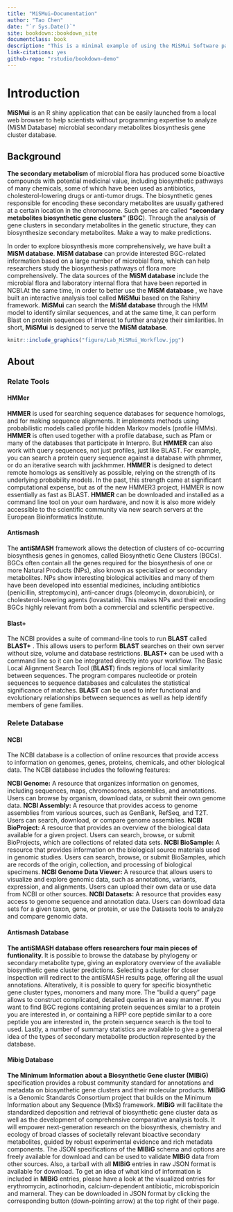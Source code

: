 ```yaml
---
title: "MiSMui—Documentation"
author: "Tao Chen"
date: "`r Sys.Date()`"
site: bookdown::bookdown_site
documentclass: book
description: "This is a minimal example of using the MiSMui Software package to write a book."
link-citations: yes
github-repo: "rstudio/bookdown-demo"
---
```


# Introduction

**MiSMui** is an R shiny application that can be easily launched from a local web browser to help scientists without programming expertise to analyze (MiSM Database) microbial secondary metabolites biosynthesis gene cluster database.

## Background

**The secondary metabolism** of microbial flora has produced some bioactive compounds with potential medicinal value, including biosynthetic pathways of many chemicals, some of which have been used as antibiotics, cholesterol-lowering drugs or anti-tumor drugs. The biosynthetic genes responsible for encoding these secondary metabolites are usually gathered at a certain location in the chromosome. Such genes are called **"secondary metabolites biosynthetic gene clusters"** (**BGC**). Through the analysis of gene clusters in secondary metabolites in the genetic structure, they can biosynthesize secondary metabolites. Make a way to make predictions.

In order to explore biosynthesis more comprehensively, we have built a **MiSM database**. **MiSM database** can provide interested BGC-related information based on a large number of microbial flora, which can help researchers study the biosynthesis pathways of flora more comprehensively. The data sources of the **MiSM database** include the microbial flora and laboratory internal flora that have been reported in NCBI.At the same time, in order to better use the **MiSM database** , we have built an interactive analysis tool called **MiSMui** based on the Rshiny framework. **MiSMui** can search the **MiSM database** through the HMM model to identify similar sequences, and at the same time, it can perform Blast on protein sequences of interest to further analyze their similarities. In short, **MiSMui** is designed to serve the **MiSM database**.

```r
knitr::include_graphics("figure/Lab_MiSMui_Workflow.jpg")
```

## About
### Relate Tools

#### HMMer
**HMMER** is used for searching sequence databases for sequence homologs, and for making sequence alignments. It implements methods using probabilistic models called profile hidden Markov models (profile HMMs).
**HMMER** is often used together with a profile database, such as Pfam or many of the databases that participate in Interpro. But **HMMER** can also work with query sequences, not just profiles, just like BLAST. For example, you can search a protein query sequence against a database with phmmer, or do an iterative search with jackhmmer.
**HMMER** is designed to detect remote homologs as sensitively as possible, relying on the strength of its underlying probability models. In the past, this strength came at significant computational expense, but as of the new HMMER3 project, HMMER is now essentially as fast as BLAST.
**HMMER** can be downloaded and installed as a command line tool on your own hardware, and now it is also more widely accessible to the scientific community via new search servers at the European Bioinformatics Institute.

#### Antismash
The **antiSMASH** framework allows the detection of clusters of co-occurring biosynthesis genes in genomes, called Biosynthetic Gene Clusters (BGCs). BGCs often contain all the genes required for the biosynthesis of one or more Natural Products (NPs), also known as specialized or secondary metabolites. NPs show interesting biological activities and many of them have been developed into essential medicines, including antibiotics (penicillin, streptomycin), anti-cancer drugs (bleomycin, doxorubicin), or cholesterol-lowering agents (lovastatin). This makes NPs and their encoding BGCs highly relevant from both a commercial and scientific perspective.

#### Blast+
The NCBI provides a suite of command-line tools to run **BLAST** called **BLAST+** . This allows users to perform **BLAST** searches on their own server without size, volume and database restrictions. **BLAST+**  can be used with a command line so it can be integrated directly into your workflow.
The Basic Local Alignment Search Tool (**BLAST**) finds regions of local similarity between sequences. The program compares nucleotide or protein sequences to sequence databases and calculates the statistical significance of matches. **BLAST** can be used to infer functional and evolutionary relationships between sequences as well as help identify members of gene families.

### Relete Database
#### NCBI
The NCBI database is a collection of online resources that provide access to information on genomes, genes, proteins, chemicals, and other biological data. The NCBI database includes the following features: 

**NCBI Genome:** A resource that organizes information on genomes, including sequences, maps, chromosomes, assemblies, and annotations. Users can browse by organism, download data, or submit their own genome data. 
**NCBI Assembly:** A resource that provides access to genome assemblies from various sources, such as GenBank, RefSeq, and T2T. Users can search, download, or compare genome assemblies. 
**NCBI BioProject:** A resource that provides an overview of the biological data available for a given project. Users can search, browse, or submit BioProjects, which are collections of related data sets. 
**NCBI BioSample:** A resource that provides information on the biological source materials used in genomic studies. Users can search, browse, or submit BioSamples, which are records of the origin, collection, and processing of biological specimens. 
**NCBI Genome Data Viewer:** A resource that allows users to visualize and explore genomic data, such as annotations, variants, expression, and alignments. Users can upload their own data or use data from NCBI or other sources. 
**NCBI Datasets:** A resource that provides easy access to genome sequence and annotation data. Users can download data sets for a given taxon, gene, or protein, or use the Datasets tools to analyze and compare genomic data.

#### Antismash Database
**The antiSMASH database offers researchers four main pieces of funtionality. **
It is possible to browse the database by phylogeny or secondary metabolite type, giving an exploratory overview of the avaliable biosynthetic gene cluster predictions. Selecting a cluster for closer inspection will redirect to the antiSMASH results page, offering all the usual annotations. 
Alteratively, it is possible to query for specific biosynthetic gene cluster types, monomers and many more. The "build a query" page allows to construct complicated, detailed queries in an easy manner. 
If you want to find BGC regions containing protein sequences similar to a protein you are interested in, or containing a RiPP core peptide similar to a core peptide you are interested in, the protein sequence search is the tool to used. 
Lastly, a number of summary statistics are available to give a general idea of the types of secondary metabolite production represented by the database.

#### Mibig Database
**The Minimum Information about a Biosynthetic Gene cluster (MIBiG)** specification provides a robust community standard for annotations and metadata on biosynthetic gene clusters and their molecular products. 
**MIBiG** is a Genomic Standards Consortium project that builds on the Minimum Information about any Sequence (MIxS) framework. 
**MIBiG** will facilitate the standardized deposition and retrieval of biosynthetic gene cluster data as well as the development of comprehensive comparative analysis tools. It will empower next-generation research on the biosynthesis, chemistry and ecology of broad classes of societally relevant bioactive secondary metabolites, guided by robust experimental evidence and rich metadata components. 
The JSON specifications of the **MIBiG** schema and options are freely available for download and can be used to validate **MIBiG** data from other sources. Also, a tarball with all **MIBiG** entries in raw JSON format is available for download. To get an idea of what kind of information is included in **MIBiG** entries, please have a look at the visualized entries for erythromycin, actinorhodin, calcium-dependent antibiotic, microbisporicin and marneral. They can be downloaded in JSON format by clicking the corresponding button (down-pointing arrow) at the top right of their page.

